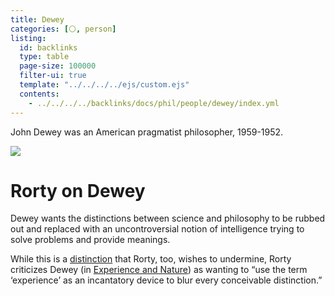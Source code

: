 ```yaml
---
title: Dewey
categories: [⚪, person]
listing:
  id: backlinks
  type: table
  page-size: 100000
  filter-ui: true
  template: "../../../../ejs/custom.ejs"
  contents:
    - ../../../../backlinks/docs/phil/people/dewey/index.yml
---
```

John Dewey was an American pragmatist philosopher, 1959-1952.

![](/images/headshots/dewey.jpg)

# Rorty on Dewey
Dewey wants the distinctions between science and philosophy to be rubbed out and 
replaced with an uncontroversial notion of intelligence trying to solve problems 
and provide meanings.

While this is a [distinction](/docs/phil/distinctions/broken/objective_subjective.qmd) 
that Rorty, too, wishes to undermine, Rorty criticizes Dewey (in [Experience and 
Nature](/docs/phil/people/dewey/works/experience_and_nature/index.qmd)) 
as wanting to "use the term 'experience' as an 
incantatory device to blur every conceivable distinction."
